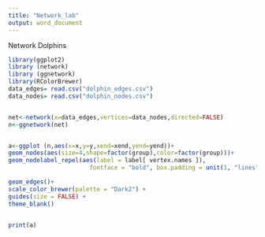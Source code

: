 ```yaml
---
title: "Network_lab"
output: word_document
---
```


Network Dolphins


```r
library(ggplot2)
library (network)
library (ggnetwork)
library(RColorBrewer)
data_edges= read.csv("dolphin_edges.csv")
data_nodes= read.csv("dolphin_nodes.csv")


net<-network(x=data_edges,vertices=data_nodes,directed=FALSE)
n<-ggnetwork(net)


a<-ggplot (n,aes(x=x,y=y,xend=xend,yend=yend))+
geom_nodes(aes(size=4,shape=factor(group),color=factor(group)))+
geom_nodelabel_repel(aes(label = label[ vertex.names ]),
                       fontface = "bold", box.padding = unit(1, "lines"))+

geom_edges()+
scale_color_brewer(palette = "Dark2") +
guides(size = FALSE) +
theme_blank()


print(a)
```


